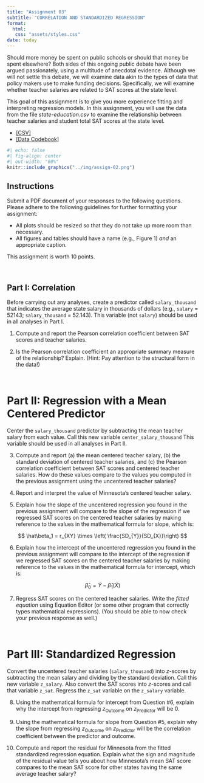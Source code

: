 ```yaml
---
title: "Assignment 03"
subtitle: "CORRELATION AND STANDARDIZED REGRESSION"
format:
  html:
   css: "assets/styles.css"
date: today
---
```


Should more money be spent on public schools or should that money be spent elsewhere? Both sides of this ongoing public debate have been argued passionately, using a multitude of anecdotal evidence. Although we will not settle this debate, we will examine data akin to the types of data that policy makers use to make funding decisions. Specifically, we will examine whether teacher salaries are related to SAT scores at the state level. 

This goal of this assignment is to give you more experience fitting and interpreting regression models. In this assignment, you will use the data from the file *state-education.csv* to examine the relationship between teacher salaries and student total SAT scores at the state level.

- [[CSV]](https://raw.githubusercontent.com/zief0002/rustic-penguin/main/data/state-education.csv)
- [[Data Codebook]](http://zief0002.github.io/rustic-penguin/codebooks/state-education.html)


```r
#| echo: false
#| fig-align: center
#| out-width: "60%"
knitr::include_graphics("../img/assign-02.png")
```

## Instructions

Submit a PDF document of your responses to the following questions. Please adhere to the following guidelines for further formatting your assignment:

- All plots should be resized so that they do not take up more room than necessary. 
- All figures and tables should have a name (e.g., Figure 1) *and* an appropriate caption.

This assignment is worth 10 points.


<br />


## Part I: Correlation

Before carrying out any analyses, create a predictor called `salary_thousand` that indicates the average state salary in thousands of dollars (e.g., `salary` = 52143; `salary_thousand` = 52.143). This variable (not `salary`) should be used in all analyses in Part I.

1. Compute and report the Pearson correlation coefficient between SAT scores and teacher salaries.

2. Is the Pearson correlation coefficient an appropriate summary measure of the relationship? Explain. (Hint: Pay attention to the structural form in the data!)

<br />

# Part II: Regression with a Mean Centered Predictor

Center the `salary_thousand` predictor by subtracting the mean teacher salary from each value. Call this new variable `center_salary_thousand` This variable should be used in all analyses in Part II.

3. Compute and report (a) the mean centered teacher salary, (b) the standard deviation of centered teacher salaries, and (c) the Pearson correlation coefficient between SAT scores and centered teacher salaries. How do these values compare to the values you computed in the previous assignment using the uncentered teacher salaries?

4. Report and interpret the value of Minnesota's centered teacher salary.

5. Explain how the slope of the uncentered regression you found in the previous assignment will compare to the slope of the regression if we regressed SAT scores on the centered teacher salaries by making reference to the values in the mathematical formula for slope, which is:

$$
\hat\beta_1 = r_{XY} \times \left( \frac{SD_{Y}}{SD_{X}}\right)
$$

6. Explain how the intercept of the uncentered regression you found in the previous assignment will compare to the intercept of the regression if we regressed SAT scores on the centered teacher salaries by making reference to the values in the mathematical formula for intercept, which is:

$$
\hat\beta_0 = \bar{Y} - \hat\beta_1(\bar{X})
$$

7. Regress SAT scores on the centered teacher salaries. Write the *fitted equation* using Equation Editor (or some other program that correctly types mathematical expressions). (You should be able to now check your previous response as well.)

<br />

# Part III: Standardized Regression

Convert the uncentered teacher salaries (`salary_thousand`) into *z*-scores by subtracting the mean salary and dividing by the standard deviation. Call this new variable `z_salary`. Also convert the SAT scores into *z*-scores and call that variable `z_sat`. Regress the `z_sat` variable on the `z_salary` variable. 

8. Using the mathematical formula for intercept from Question #6, explain why the intercept from regressing $z_{\mathrm{Outcome}}$ on $z_{\mathrm{Predictor}}$ will be 0.

9. Using the mathematical formula for slope from Question #5, explain why the slope from regressing $z_{\mathrm{Outcome}}$ on $z_{\mathrm{Predictor}}$ will be the correlation coefficient between the predictor and outcome.

10. Compute and report the residual for Minnesota from the fitted standardized regression equation. Explain what the sign and magnitude of the residual value tells you about how Minnesota's mean SAT score compares to the mean SAT score for other states having the same average teacher salary?


<br />


